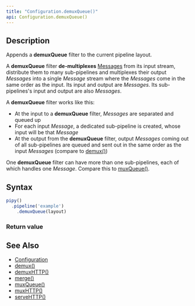 ```yaml
---
title: "Configuration.demuxQueue()"
api: Configuration.demuxQueue()
---
```


## Description

Appends a **demuxQueue** filter to the current pipeline layout.

A **demuxQueue** filter **de-multiplexes** [Messages](/reference/api/Message) from its input stream, distribute them to many sub-pipelines and multiplexes their output _Messages_ into a single _Message_ stream where the _Messages_ come in the same order as the input. Its input and output are _Messages_. Its sub-pipelines's input and output are also _Messages_.

<FilterDiagram
  name="demuxQueue"
  input="Message"
  output="Message"
  subInput="Message"
  subOutput="Message"
  subType="demux"
/>

A **demuxQueue** filter works like this:

- At the input to a **demuxQueue** filter, _Messages_ are separated and queued up
- For each input _Message_, a dedicated sub-pipeline is created, whose input will be that _Message_
- At the output from the **demuxQueue** filter, output _Messages_ coming out of all sub-pipelines are queued and sent out in the same order as the input _Messages_ (compare to [demux()](/reference/api/Configuration/demux))

One **demuxQueue** filter can have more than one sub-pipelines, each of which handles one _Message_. Compare this to [muxQueue()](/reference/api/Configuration/muxQueue).

## Syntax

``` js
pipy()
  .pipeline('example')
    .demuxQueue(layout)
```

### Return value

<ReturnValue/>

## See Also

* [Configuration](/reference/api/Configuration)
* [demux()](/reference/api/Configuration/demux)
* [demuxHTTP()](/reference/api/Configuration/demuxHTTP)
* [merge()](/reference/api/Configuration/merge)
* [muxQueue()](/reference/api/Configuration/muxQueue)
* [muxHTTP()](/reference/api/Configuration/muxHTTP)
* [serveHTTP()](/reference/api/Configuration/serveHTTP)
